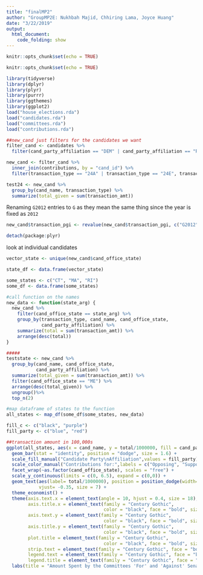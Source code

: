 ```yaml
---
title: "finalMP2"
author: "GroupMP2E: Nukhbah Majid, Chhiring Lama, Joyce Huang"
date: "3/22/2019"
output: 
  html_document:
    code_folding: show
---
```


```r
knitr::opts_chunk$set(echo = TRUE)
```

```r
knitr::opts_chunk$set(echo = TRUE)
```

```r
library(tidyverse)
library(dplyr)
library(plyr)
library(purrr)
library(ggthemes)
library(ggplot2)
load("house_elections.rda")
load("candidates.rda")
load("committees.rda")
load("contributions.rda")
```


```r
##new_cand just filters for the candidates we want
filter_cand <- candidates %>%
  filter(cand_party_affiliation == "DEM" | cand_party_affiliation == "REP", cand_election_yr == "2012")

new_cand <- filter_cand %>%
  inner_join(contributions, by = "cand_id") %>%
  filter(transaction_type == "24A" | transaction_type == "24E", transaction_pgi == "G" | transaction_pgi == "G2012", cand_office == "S")

test24 <- new_cand %>%
  group_by(cand_name, transaction_type) %>%
  summarize(total_given = sum(transaction_amt))
```

Renaming `G2012` entries to `G` as they mean the same thing since the year is fixed as `2012`

```r
new_cand$transaction_pgi <- revalue(new_cand$transaction_pgi, c("G2012" = "G"))
```

```r
detach(package:plyr)
```


look at individual candidates
```r
vector_state <- unique(new_cand$cand_office_state)

state_df <- data.frame(vector_state)

some_states <- c("CT", "MA", "RI")
some_df <- data.frame(some_states)

#call function on the names
new_data <- function(state_arg) {
  new_cand %>%
    filter(cand_office_state == state_arg) %>%
    group_by(transaction_type, cand_name, cand_office_state,
             cand_party_affiliation) %>%
    summarize(total = sum(transaction_amt)) %>%
    arrange(desc(total))
}

#####
teststate <- new_cand %>%
  group_by(cand_name, cand_office_state, 
           cand_party_affiliation) %>%
  summarize(total_given = sum(transaction_amt)) %>%
  filter(cand_office_state == "ME") %>%
  arrange(desc(total_given)) %>%
  ungroup()%>%
  top_n(2)

#map dataframe of states to the function
all_states <- map_df(some_df$some_states, new_data)
```

```r
fill_c <- c("black", "purple")
fill_party <- c("blue", "red")

##transaction amount in 100,000s
ggplot(all_states, aes(x = cand_name, y = total/1000000, fill = cand_party_affiliation, color = transaction_type)) +
  geom_bar(stat = "identity", position = "dodge", size = 1.6) +
  scale_fill_manual("Candidate Party\nAffiliation",values = fill_party) +
  scale_color_manual("Contributions for:",labels = c("Opposing", "Supporting"), values = fill_c) +
  facet_wrap(~as.factor(cand_office_state), scales = "free") +
  scale_y_continuous(limits = c(0, 6.5), expand = c(0,0)) +
  geom_text(aes(label= total/1000000), position = position_dodge(width=0.9),
            vjust= -0.35, size = 7) +
  theme_economist() +
  theme(axis.text.x = element_text(angle = 10, hjust = 0.4, size = 18), 
        axis.title.x = element_text(family = "Century Gothic", 
                                    color = "black", face = "bold", size = 24),
        axis.text.y = element_text(family = "Century Gothic", 
                                    color = "black", face = "bold", size = 20), 
        axis.title.y = element_text(family = "Century Gothic", 
                                    color = "black", face = "bold", size = 24),
        plot.title = element_text(family = "Century Gothic", 
                                    color = "black", face = "bold", size = 30),
        strip.text = element_text(family = "Century Gothic", face = "bold", size = 26),
        legend.text = element_text(family = "Century Gothic", face = "bold", size = 24),
        legend.title = element_text(family = "Century Gothic", face = "bold", size = 26)) +
  labs(title = "Amount Spent by the Committees 'For' and 'Against' Senate Candidates in New England\nStates\n", x = "Candidate Name", y = "Amount Contributed (in millions)") 
```
